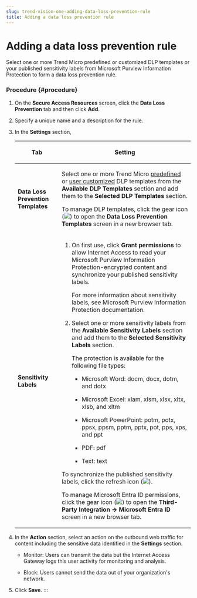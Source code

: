 ```yaml
---
slug: trend-vision-one-adding-data-loss-prevention-rule
title: Adding a data loss prevention rule
---
```

# Adding a data loss prevention rule

Select one or more Trend Micro predefined or customized DLP templates or your published sensitivity labels from Microsoft Purview Information Protection to form a data loss prevention rule.

### Procedure {#procedure}

1.  On the **Secure Access Resources** screen, click the **Data Loss Prevention** tab and then click **Add**.

2.  Specify a unique name and a description for the rule.

3.  In the **Settings** section,

    <table>
    <colgroup>
    <col style="width: 25%" />
    <col style="width: 75%" />
    </colgroup>
    <thead>
    <tr>
    <th><p>Tab</p></th>
    <th><p>Setting</p></th>
    </tr>
    </thead>
    <tbody>
    <tr>
    <td><p><strong>Data Loss Prevention Templates</strong></p></td>
    <td><p>Select one or more Trend Micro <a href="trend-vision-one-predefined-dlp-templates-ztsa">predefined</a> or <a href="trend-vision-one-custom-dlp-templates">user customized</a> DLP templates from the <strong>Available DLP Templates</strong> section and add them to the <strong>Selected DLP Templates</strong> section.</p>
    <p>To manage DLP templates, click the gear icon (<img src="./images/gear_icon=fc9a51ad-35af-4fe3-92c6-5e41b2dfc5d9.webp" />) to open the <strong>Data Loss Prevention Templates</strong> screen in a new browser tab.</p></td>
    </tr>
    <tr>
    <td><p><strong>Sensitivity Labels</strong></p></td>
    <td><ol>
    <li><p>On first use, click <strong>Grant permissions</strong> to allow Internet Access to read your Microsoft Purview Information Protection-encrypted content and synchronize your published sensitivity labels.</p>
    <p>For more information about sensitivity labels, see Microsoft Purview Information Protection documentation.</p></li>
    <li><p>Select one or more sensitivity labels from the <strong>Available Sensitivity Labels</strong> section and add them to the <strong>Selected Sensitivity Labels</strong> section.</p>
    <p>The protection is available for the following file types:</p>
    <ul>
    <li><p>Microsoft Word: docm, docx, dotm, and dotx</p></li>
    <li><p>Microsoft Excel: xlam, xlsm, xlsx, xltx, xlsb, and xltm</p></li>
    <li><p>Microsoft PowerPoint: potm, potx, ppsx, ppsm, pptm, pptx, pot, pps, xps, and ppt</p></li>
    <li><p>PDF: pdf</p></li>
    <li><p>Text: text</p></li>
    </ul></li>
    </ol>
    <p>To synchronize the published sensitivity labels, click the refresh icon (<img src="./images/refresh=5bd75452-c2fb-43ed-90e6-7b552fdc5dd2.webp" />).</p>
    <p>To manage Microsoft Entra ID permissions, click the gear icon (<img src="./images/gear_icon=fc9a51ad-35af-4fe3-92c6-5e41b2dfc5d9.webp" />) to open the <strong>Third-Party Integration → Microsoft Entra ID</strong> screen in a new browser tab.</p></td>
    </tr>
    </tbody>
    </table>

4.  In the **Action** section, select an action on the outbound web traffic for content including the sensitive data identified in the **Settings** section.

    - Monitor: Users can transmit the data but the Internet Access Gateway logs this user activity for monitoring and analysis.

    - Block: Users cannot send the data out of your organization's network.

5.  Click **Save**.
:::

